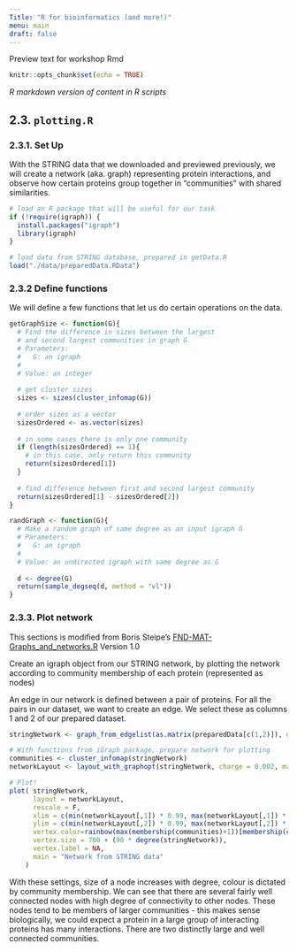 ```yaml
---
Title: "R for bioinformatics (and more!)"
menu: main
draft: false
---
```


Preview text for workshop Rmd

<!--more-->

```r
knitr::opts_chunk$set(echo = TRUE)
```

*R markdown version of content in R scripts*

## 2.3. `plotting.R`

### 2.3.1. Set Up

With the STRING data that we downloaded and previewed previously, we will create a network (aka. graph) representing protein interactions, and observe how certain proteins group together in "communities" with shared similarities.

```r
# load an R package that will be useful for our task
if (!require(igraph)) {
  install.packages("igraph")
  library(igraph)
}

# load data from STRING database, prepared in getData.R
load("./data/preparedData.RData")
```


### 2.3.2 Define functions
We will define a few functions that let us do certain operations on the data.

```r
getGraphSize <- function(G){
  # Find the difference in sizes between the largest 
  # and second largest communities in graph G
  # Parameters:
  #   G: an igraph
  #
  # Value: an integer
  
  # get cluster sizes
  sizes <- sizes(cluster_infomap(G))
  
  # order sizes as a vector
  sizesOrdered <- as.vector(sizes)
  
  # in some cases there is only one community
  if (length(sizesOrdered) == 1){
    # in this case, only return this community
    return(sizesOrdered[1])
  }
  
  # find difference between first and second largest community
  return(sizesOrdered[1] - sizesOrdered[2])
}

randGraph <- function(G){
  # Make a random graph of same degree as an input igraph G
  # Parameters:
  #   G: an igraph
  #
  # Value: an undirected igraph with same degree as G
  
  d <- degree(G)
  return(sample_degseq(d, method = "vl"))
}
```



### 2.3.3. Plot network

This sections is modified from Boris Steipe's [FND-MAT-Graphs_and_networks.R](https://github.com/hyginn/ABC-units) Version 1.0 

Create an igraph object from our STRING network, by plotting the network 
according to community membership of each protein (represented as nodes)

An edge in our network is defined between a pair of proteins. For all the pairs 
in our dataset, we want to create an edge. We select these as columns 1 and 2 of 
our prepared dataset. 


```r
stringNetwork <- graph_from_edgelist(as.matrix(preparedData[c(1,2)]), directed = F)

# With functions from iGraph package, prepare network for plotting
communities <- cluster_infomap(stringNetwork)
networkLayout <- layout_with_graphopt(stringNetwork, charge = 0.002, mass=100, spring.constant = 0.5)

# Plot!
plot( stringNetwork,
      layout = networkLayout,
      rescale = F,
      xlim = c(min(networkLayout[,1]) * 0.99, max(networkLayout[,1]) * 1.01),
      ylim = c(min(networkLayout[,2]) * 0.99, max(networkLayout[,2]) * 1.01),
      vertex.color=rainbow(max(membership(communities)+1))[membership(communities)+1],
      vertex.size = 700 + (90 * degree(stringNetwork)),
      vertex.label = NA,
      main = "Network from STRING data"
    )
```

With these settings, size of a node increases with degree, colour is dictated by 
community membership. We can see that there are several fairly well connected nodes 
with high degree of connectivity to other nodes. These nodes tend to be members of 
larger communities - this makes sense biologically, we could expect a protein in a 
large group of interacting proteins has many interactions. There are two distinctly 
large and well connected communities.

